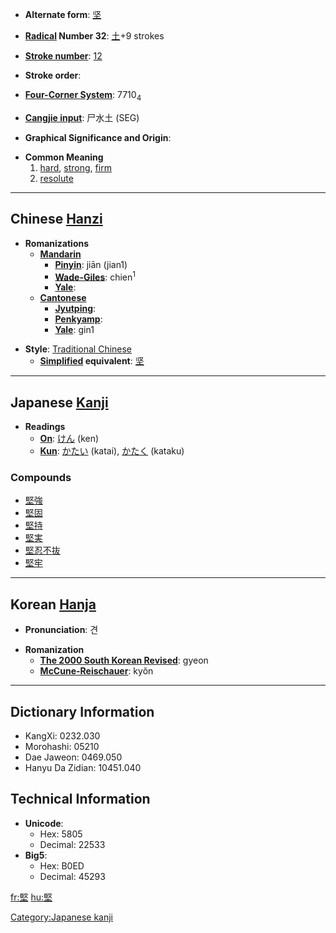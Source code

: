 * '''Alternate form''': [[坚]]

* '''[[Wiktionary:Chinese radical index| Radical]] Number 32''': [[Wiktionary:Chinese radical index 土|土]]+9 strokes

* '''[[Wiktionary:Chinese total strokes index|Stroke number]]''': [[Wiktionary:Chinese total strokes index 12|12]]

* '''Stroke order''': 

* '''[[Wiktionary:Chinese four corner index|Four-Corner System]]''': 7710<sub>4</sub>

* '''[[Wiktionary:Chinese Cangjie index|Cangjie input]]''': 尸水土 (SEG)

* '''Graphical Significance and Origin''': 

* '''Common Meaning'''
*# [[hard]], [[strong]], [[firm]]
*# [[resolute]]


----

== Chinese [[Hanzi]] ==

* '''Romanizations'''
** '''[[Mandarin]]'''
*** '''[[Pinyin]]''': jiān (jian1)
*** '''[[Wade-Giles]]''': chien<sup>1</sup>
*** '''[[Yale]]''': 
** '''[[Cantonese]]'''
*** '''[[Jyutping]]''':
*** '''[[Penkyamp]]''': 
*** '''[[Yale]]''': gin1

* '''Style''': [[Traditional Chinese]] 
** '''[[Simplified Chinese|Simplified]] equivalent''': [[坚]]


----

== Japanese [[Kanji]] ==

* '''Readings'''
** '''[[On]]''': [[けん]] (ken)
** '''[[Kun]]''': [[かたい]] (katai), [[かたく]] (kataku)

===Compounds===
*[[堅強]]
*[[堅固]]
*[[堅持]]
*[[堅実]]
*[[堅忍不抜]]
*[[堅牢]]

----

== Korean [[Hanja]] ==

* '''Pronunciation''': 견

* '''Romanization'''
** '''[[The 2000 South Korean Revised Romanization|The 2000 South Korean Revised]]''': gyeon
** '''[[McCune-Reischauer]]''': kyŏn

----

== Dictionary Information ==

* KangXi: 0232.030
* Morohashi: 05210
* Dae Jaweon: 0469.050
* Hanyu Da Zidian: 10451.040

== Technical Information ==

* '''Unicode''':
** Hex: 5805
** Decimal: 22533
* '''Big5''':
** Hex: B0ED
** Decimal: 45293

[[Category:Japanese kanji]]

[[fr:堅]]
[[hu:堅]]
